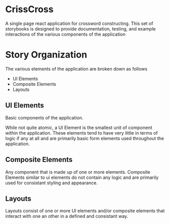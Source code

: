
  <Meta title="Introduction" />

# CrissCross
A single page react application for crossword constructing. This set of storybooks is designed to provide documentation, testing, and example interactions of the various components of the application

# Story Organization
The various elements of the application are broken down as follows
  - UI Elements
  - Composite Elements
  - Layouts

## UI Elements
Basic components of the application.

While not quite atomic, a UI Element is the smallest unit of component within the application. These elements tend to have very little in terms of logic if any at all and are primarily basic form elements used throughout the application.

## Composite Elements
Any component that is made up of one or more elements. Composite Elements similar to ui elements do not contain any logic and are primarily used for consistant styling and appearance.

## Layouts
Layouts consist of one or more UI elements and/or composite elements that interact with one an other in a defined and consistant way.
